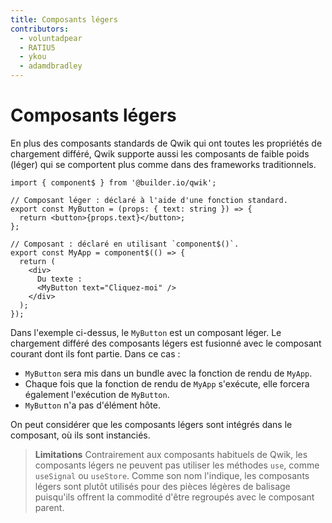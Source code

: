 ```yaml
---
title: Composants légers
contributors:
  - voluntadpear
  - RATIU5
  - ykou
  - adamdbradley
---
```


# Composants légers

En plus des composants standards de Qwik qui ont toutes les propriétés de chargement différé, Qwik supporte aussi les composants de faible poids (léger) qui se comportent plus comme dans des frameworks traditionnels.

```tsx
import { component$ } from '@builder.io/qwik';

// Composant léger : déclaré à l'aide d'une fonction standard.
export const MyButton = (props: { text: string }) => {
  return <button>{props.text}</button>;
};

// Composant : déclaré en utilisant `component$()`.
export const MyApp = component$(() => {
  return (
    <div>
      Du texte :
      <MyButton text="Cliquez-moi" />
    </div>
  );
});
```

Dans l'exemple ci-dessus, le `MyButton` est un composant léger. Le chargement différé des composants légers est fusionné avec le composant courant dont ils font partie. Dans ce cas :

- `MyButton` sera mis dans un bundle avec la fonction de rendu de `MyApp`.
- Chaque fois que la fonction de rendu de `MyApp` s'exécute, elle forcera également l'exécution de `MyButton`.
- `MyButton` n'a pas d'élément hôte.

On peut considérer que les composants légers sont intégrés dans le composant, où ils sont instanciés.

> **Limitations**
> Contrairement aux composants habituels de Qwik, les composants légers ne peuvent pas utiliser les méthodes `use`, comme `useSignal` ou `useStore`. Comme son nom l'indique, les composants légers sont plutôt utilisés pour des pièces légères de balisage puisqu'ils offrent la commodité d'être regroupés avec le composant parent.
